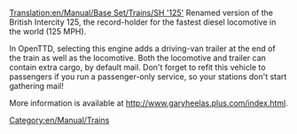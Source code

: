 [[Translation:en/Manual/Base Set/Trains/SH '125']]
Renamed version of the British Intercity 125, the record-holder for the fastest diesel locomotive in the world (125 MPH).

In OpenTTD, selecting this engine adds a driving-van trailer at the end of the train as well as the locomotive. Both the locomotive and trailer can contain extra cargo, by default mail. Don't forget to refit this vehicle to passengers if you run a passenger-only service, so your stations don't start gathering mail!

More information is available at http://www.garyheelas.plus.com/index.html.

[[Category:en/Manual/Trains]]